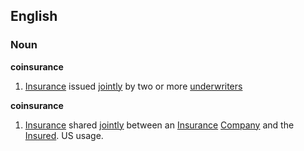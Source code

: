 ==English==
===Noun===
'''coinsurance'''
#[[Insurance]] issued [[jointly]] by two or more [[underwriter]]s
'''coinsurance'''
#[[Insurance]] shared [[jointly]] between an [[Insurance]] [[Company]] and the [[Insured]]. US usage.